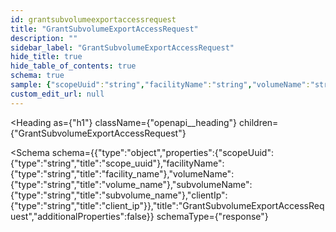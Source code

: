 ```yaml
---
id: grantsubvolumeexportaccessrequest
title: "GrantSubvolumeExportAccessRequest"
description: ""
sidebar_label: "GrantSubvolumeExportAccessRequest"
hide_title: true
hide_table_of_contents: true
schema: true
sample: {"scopeUuid":"string","facilityName":"string","volumeName":"string","subvolumeName":"string","clientIp":"string"}
custom_edit_url: null
---
```



<Heading
  as={"h1"}
  className={"openapi__heading"}
  children={"GrantSubvolumeExportAccessRequest"}
>
</Heading>





<Schema
  schema={{"type":"object","properties":{"scopeUuid":{"type":"string","title":"scope_uuid"},"facilityName":{"type":"string","title":"facility_name"},"volumeName":{"type":"string","title":"volume_name"},"subvolumeName":{"type":"string","title":"subvolume_name"},"clientIp":{"type":"string","title":"client_ip"}},"title":"GrantSubvolumeExportAccessRequest","additionalProperties":false}}
  schemaType={"response"}
>
  
</Schema>
            